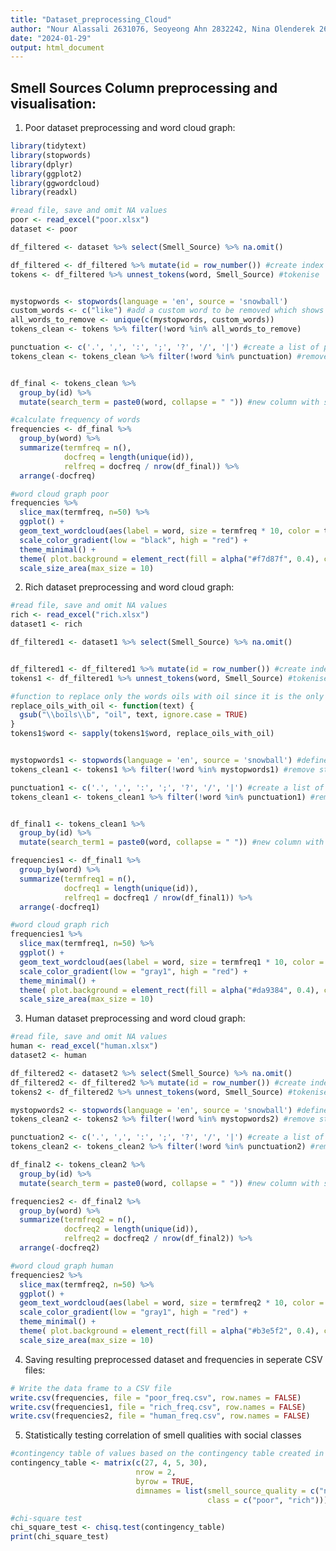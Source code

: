 ---
title: "Dataset_preprocessing_Cloud"
author: "Nour Alassali 2631076, Seoyeong Ahn 2832242, Nina Olenderek 2671423"
date: "2024-01-29"
output: html_document
---
## Smell Sources Column preprocessing and visualisation:

1. Poor dataset preprocessing and word cloud graph:
```{r include=FALSE}
library(tidytext)
library(stopwords)
library(dplyr)
library(ggplot2)
library(ggwordcloud)
library(readxl)

#read file, save and omit NA values
poor <- read_excel("poor.xlsx")
dataset <- poor

df_filtered <- dataset %>% select(Smell_Source) %>% na.omit()

df_filtered <- df_filtered %>% mutate(id = row_number()) #create index for merging later
tokens <- df_filtered %>% unnest_tokens(word, Smell_Source) #tokenise


mystopwords <- stopwords(language = 'en', source = 'snowball')
custom_words <- c("like") #add a custom word to be removed which shows up only in poor dataset so only removed here
all_words_to_remove <- unique(c(mystopwords, custom_words))
tokens_clean <- tokens %>% filter(!word %in% all_words_to_remove)

punctuation <- c('.', ',', ':', ';', '?', '/', '|') #create a list of punctuation
tokens_clean <- tokens_clean %>% filter(!word %in% punctuation) #remove punctuation


df_final <- tokens_clean %>%
  group_by(id) %>%
  mutate(search_term = paste0(word, collapse = " ")) #new column with search term without stopwords

#calculate frequency of words
frequencies <- df_final %>%
  group_by(word) %>%
  summarize(termfreq = n(),
            docfreq = length(unique(id)),
            relfreq = docfreq / nrow(df_final)) %>%
  arrange(-docfreq)
```

```{r}
#word cloud graph poor
frequencies %>%
  slice_max(termfreq, n=50) %>%
  ggplot() + 
  geom_text_wordcloud(aes(label = word, size = termfreq * 10, color = termfreq)) +
  scale_color_gradient(low = "black", high = "red") + 
  theme_minimal() +
  theme( plot.background = element_rect(fill = alpha("#f7d87f", 0.4), color = NA)) +
  scale_size_area(max_size = 10) 
```


2. Rich dataset preprocessing and word cloud graph:
```{r include=FALSE}
#read file, save and omit NA values
rich <- read_excel("rich.xlsx")
dataset1 <- rich

df_filtered1 <- dataset1 %>% select(Smell_Source) %>% na.omit()


df_filtered1 <- df_filtered1 %>% mutate(id = row_number()) #create index for merging later
tokens1 <- df_filtered1 %>% unnest_tokens(word, Smell_Source) #tokenise

#function to replace only the words oils with oil since it is the only words that needs stemming in the dataset and using stemming for all words messes up the rest
replace_oils_with_oil <- function(text) {
  gsub("\\boils\\b", "oil", text, ignore.case = TRUE)
}
tokens1$word <- sapply(tokens1$word, replace_oils_with_oil)


mystopwords1 <- stopwords(language = 'en', source = 'snowball') #define a list of stopwrods
tokens_clean1 <- tokens1 %>% filter(!word %in% mystopwords1) #remove stopwords

punctuation1 <- c('.', ',', ':', ';', '?', '/', '|') #create a list of punctuation
tokens_clean1 <- tokens_clean1 %>% filter(!word %in% punctuation1) #remove punctuation


df_final1 <- tokens_clean1 %>%
  group_by(id) %>%
  mutate(search_term1 = paste0(word, collapse = " ")) #new column with search term without stopwords

frequencies1 <- df_final1 %>%
  group_by(word) %>%
  summarize(termfreq1 = n(),
            docfreq1 = length(unique(id)),
            relfreq1 = docfreq1 / nrow(df_final1)) %>%
  arrange(-docfreq1)

```

```{r}
#word cloud graph rich
frequencies1 %>%  
  slice_max(termfreq1, n=50) %>%
  ggplot() + 
  geom_text_wordcloud(aes(label = word, size = termfreq1 * 10, color = termfreq1)) +
  scale_color_gradient(low = "gray1", high = "red") + 
  theme_minimal() +
  theme( plot.background = element_rect(fill = alpha("#da9384", 0.4), color = NA)) +
  scale_size_area(max_size = 10)
```

3. Human dataset preprocessing and word cloud graph:
```{r include=FALSE}

#read file, save and omit NA values
human <- read_excel("human.xlsx")
dataset2 <- human

df_filtered2 <- dataset2 %>% select(Smell_Source) %>% na.omit()
df_filtered2 <- df_filtered2 %>% mutate(id = row_number()) #create index for merging later
tokens2 <- df_filtered2 %>% unnest_tokens(word, Smell_Source) #tokenise

mystopwords2 <- stopwords(language = 'en', source = 'snowball') #define a list of stopwrods
tokens_clean2 <- tokens2 %>% filter(!word %in% mystopwords2) #remove stopwords

punctuation2 <- c('.', ',', ':', ';', '?', '/', '|') #create a list of punctuation
tokens_clean2 <- tokens_clean2 %>% filter(!word %in% punctuation2) #remove punctuation

df_final2 <- tokens_clean2 %>%
  group_by(id) %>%
  mutate(search_term = paste0(word, collapse = " ")) #new column with search term without stopwords

frequencies2 <- df_final2 %>%
  group_by(word) %>%
  summarize(termfreq2 = n(),
            docfreq2 = length(unique(id)),
            relfreq2 = docfreq2 / nrow(df_final2)) %>%
  arrange(-docfreq2)

```

```{r}
#word cloud graph human
frequencies2 %>%  
  slice_max(termfreq2, n=50) %>%
  ggplot() + 
  geom_text_wordcloud(aes(label = word, size = termfreq2 * 10, color = termfreq2)) +
  scale_color_gradient(low = "gray1", high = "red") + 
  theme_minimal() +
  theme( plot.background = element_rect(fill = alpha("#b3e5f2", 0.4), color = NA)) +
  scale_size_area(max_size = 10)
```


4. Saving resulting preprocessed dataset and frequencies in seperate CSV files:
```{r}
# Write the data frame to a CSV file
write.csv(frequencies, file = "poor_freq.csv", row.names = FALSE)
write.csv(frequencies1, file = "rich_freq.csv", row.names = FALSE)
write.csv(frequencies2, file = "human_freq.csv", row.names = FALSE)
```

5. Statistically testing correlation of smell qualities with social classes
```{r}
#contingency table of values based on the contingency table created in jupyter notebook excluding human to compare only social classes
contingency_table <- matrix(c(27, 4, 5, 30),
                            nrow = 2,
                            byrow = TRUE,
                            dimnames = list(smell_source_quality = c("negative", "positive"),
                                            class = c("poor", "rich")))

#chi-square test
chi_square_test <- chisq.test(contingency_table)
print(chi_square_test)
```

